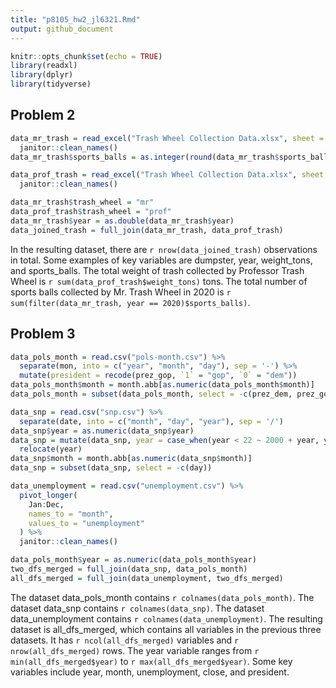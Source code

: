 ```yaml
---
title: "p8105_hw2_jl6321.Rmd"
output: github_document
---
```


```r
knitr::opts_chunk$set(echo = TRUE)
library(readxl)
library(dplyr)
library(tidyverse)
```

## Problem 2

```r
data_mr_trash = read_excel("Trash Wheel Collection Data.xlsx", sheet = "Mr. Trash Wheel", range = "A2:N549") %>%
  janitor::clean_names()
data_mr_trash$sports_balls = as.integer(round(data_mr_trash$sports_balls)) 
```

```r
data_prof_trash = read_excel("Trash Wheel Collection Data.xlsx", sheet = "Professor Trash Wheel", range = "A2:M96") %>%
  janitor::clean_names()
```

```r
data_mr_trash$trash_wheel = "mr"
data_prof_trash$trash_wheel = "prof"
data_mr_trash$year = as.double(data_mr_trash$year)
data_joined_trash = full_join(data_mr_trash, data_prof_trash)
```

In the resulting dataset, there are `r nrow(data_joined_trash)` observations in total. Some examples of key variables are dumpster, year, weight_tons, and sports_balls. The total weight of trash collected by Professor Trash Wheel is `r sum(data_prof_trash$weight_tons)` tons. The total number of sports balls collected by Mr. Trash Wheel in 2020 is `r sum(filter(data_mr_trash, year == 2020)$sports_balls)`. 

## Problem 3

```r
data_pols_month = read.csv("pols-month.csv") %>%
  separate(mon, into = c("year", "month", "day"), sep = '-') %>% 
  mutate(president = recode(prez_gop, `1` = "gop", `0` = "dem"))
data_pols_month$month = month.abb[as.numeric(data_pols_month$month)] 
data_pols_month = subset(data_pols_month, select = -c(prez_dem, prez_gop, day))
```

```r
data_snp = read.csv("snp.csv") %>%
  separate(date, into = c("month", "day", "year"), sep = '/') 
data_snp$year = as.numeric(data_snp$year)
data_snp = mutate(data_snp, year = case_when(year < 22 ~ 2000 + year, year > 22 ~ 1900 + year)) %>% 
  relocate(year) 
data_snp$month = month.abb[as.numeric(data_snp$month)] 
data_snp = subset(data_snp, select = -c(day))
```

```r
data_unemployment = read.csv("unemployment.csv") %>% 
  pivot_longer(
    Jan:Dec, 
    names_to = "month", 
    values_to = "unemployment"
  ) %>% 
  janitor::clean_names()
```

```r
data_pols_month$year = as.numeric(data_pols_month$year)
two_dfs_merged = full_join(data_snp, data_pols_month)
all_dfs_merged = full_join(data_unemployment, two_dfs_merged)
```

The dataset data_pols_month contains `r colnames(data_pols_month)`. The dataset data_snp contains `r colnames(data_snp)`. The dataset data_unemployment contains `r colnames(data_unemployment)`. The resulting dataset is all_dfs_merged, which contains all variables in the previous three datasets. It has `r ncol(all_dfs_merged)` variables and `r nrow(all_dfs_merged)` rows. The year variable ranges from `r min(all_dfs_merged$year)` to `r max(all_dfs_merged$year)`. Some key variables include year, month, unemployment, close, and president. 
